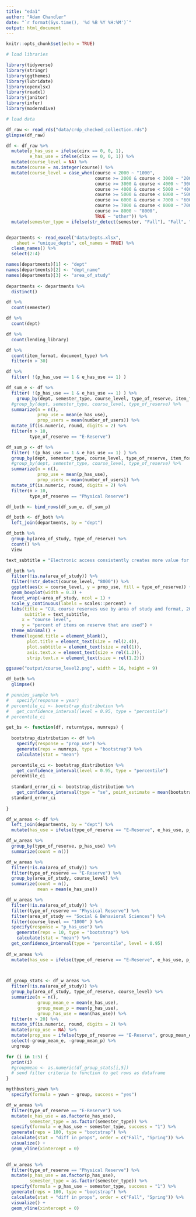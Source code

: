 ```yaml
---
title: "eda1"
author: "Adam Chandler"
date: "`r format(Sys.time(), '%d %B %Y %H:%M')`"
output: html_document
---
```


```r
knitr::opts_chunk$set(echo = TRUE)
```


```r
# load libraries

library(tidyverse)
library(stringr)
library(ggthemes)
library(lubridate)
library(openxlsx)
library(readxl)
library(janitor)
library(infer)
library(moderndive)

```

```r
# load data

df_raw <- read_rds("data/crdp_checked_collection.rds")
glimpse(df_raw)

df <- df_raw %>%
  mutate(p_has_use = ifelse(cirx == 0, 0, 1),
         e_has_use = ifelse(clix == 0, 0, 1)) %>%
  mutate(course_level = NA) %>%
  mutate(course = as.integer(course)) %>%
  mutate(course_level = case_when(course < 2000 ~ "1000",
                                  course >= 2000 & course < 3000 ~ "2000",
                                  course >= 3000 & course < 4000 ~ "3000",
                                  course >= 4000 & course < 5000 ~ "4000",
                                  course >= 5000 & course < 6000 ~ "5000",
                                  course >= 6000 & course < 7000 ~ "6000",
                                  course >= 7000 & course < 8000 ~ "7000",
                                  course >= 8000 ~ "8000",
                                  TRUE ~ "other")) %>%
  mutate(semester_type = ifelse(str_detect(semester, "Fall"), "Fall", "Spring"))


departments <- read_excel("data/Depts.xlsx", 
    sheet = "unique_depts", col_names = TRUE) %>%
  clean_names() %>%
  select(2:4)

names(departments)[1] <- "dept"
names(departments)[2] <- "dept_name"
names(departments)[3] <- "area_of_study"
  
departments <- departments %>%
  distinct()

```

```r
df %>%
  count(semester)

df %>%
  count(dept)

df %>%
  count(lending_library)

df %>%
  count(item_format, document_type) %>%
  filter(n > 30)

df %>%
  filter( !(p_has_use == 1 & e_has_use == 1) )

df_sum_e <- df %>%
  filter( !(p_has_use == 1 & e_has_use == 1) ) %>%
    group_by(dept, semester_type, course_level, type_of_reserve, item_format) %>%
  #group_by(dept, semester_type, course_level, type_of_reserve) %>%
  summarize(n = n(),
            prop_use = mean(e_has_use),
            prop_users = mean(number_of_users)) %>%
  mutate_if(is.numeric, round, digits = 2) %>%
  filter(n > 10,
         type_of_reserve == "E-Reserve")

df_sum_p <- df %>%
  filter( !(p_has_use == 1 & e_has_use == 1) ) %>%
  group_by(dept, semester_type, course_level, type_of_reserve, item_format) %>%
  #group_by(dept, semester_type, course_level, type_of_reserve) %>%
  summarize(n = n(),
            prop_use = mean(p_has_use),
            prop_users = mean(number_of_users)) %>%
  mutate_if(is.numeric, round, digits = 2) %>%
  filter(n > 10,
         type_of_reserve == "Physical Reserve")

df_both <- bind_rows(df_sum_e, df_sum_p)

df_both <- df_both %>%
  left_join(departments, by = "dept")

df_both %>%
  group_by(area_of_study, type_of_reserve) %>%
  count() %>%
  View

```


```r

text_subtitle = "Electronic access consistently creates more value for students and faculty, broadly across and narrowly within disciplines\n"

df_both %>%
  filter(!is.na(area_of_study)) %>%
  filter(!str_detect(course_level, "8000")) %>%
  ggplot(aes(x = course_level, y = prop_use, fill = type_of_reserve)) +
  geom_boxplot(width = 0.3) +
  facet_wrap(~area_of_study, ncol = 1) +
  scale_y_continuous(labels = scales::percent) +
  labs(title = "CUL course reserves use by area of study and format, 2016 - 2020",
       subtitle = text_subtitle,
      x = "course level",
      y = "percent of items on reserve that are used") +
  theme_minimal() +
  theme(legend.title = element_blank(),
        plot.title = element_text(size = rel(2.4)),
        plot.subtitle = element_text(size = rel(1)),
        axis.text.x = element_text(size = rel(1.2)),
        strip.text.x = element_text(size = rel(1.2))) 

ggsave("output/course_level2.png", width = 16, height = 9)


```

```r

df_both %>%
  glimpse()

# pennies_sample %>% 
#   specify(response = year)
# percentile_ci <- bootstrap_distribution %>% 
#   get_confidence_interval(level = 0.95, type = "percentile")
# percentile_ci

get_bs <- function(df, returntype, numreps) {
  
  bootstrap_distribution <- df %>%
    specify(response = "prop_use") %>%
    generate(reps = numreps, type = "bootstrap") %>%
    calculate(stat = "mean") 

  percentile_ci <- bootstrap_distribution %>%
    get_confidence_interval(level = 0.95, type = "percentile")
  percentile_ci
  
  standard_error_ci <- bootstrap_distribution %>% 
    get_confidence_interval(type = "se", point_estimate = mean(bootstrap_distribution$stat))
  standard_error_ci
  
}

df_w_areas <- df %>%
  left_join(departments, by = "dept") %>%
  mutate(has_use = ifelse(type_of_reserve == "E-Reserve", e_has_use, p_has_use))

df_w_areas %>% 
  group_by(type_of_reserve, p_has_use) %>% 
  summarize(count = n())

df_w_areas %>% 
  filter(!is.na(area_of_study)) %>%
  filter(type_of_reserve == "E-Reserve") %>%
  group_by(area_of_study, course_level) %>% 
  summarize(count = n(),
            mean = mean(e_has_use))

df_w_areas %>% 
  filter(!is.na(area_of_study)) %>%
  filter(type_of_reserve == "Physical Reserve") %>%
  filter(area_of_study == "Social & Behavioral Sciences") %>%
  filter(course_level == "1000" ) %>%
  specify(response = "p_has_use") %>%
    generate(reps = 10, type = "bootstrap") %>%
    calculate(stat = "mean") %>%
  get_confidence_interval(type = "percentile", level = 0.95)
  
df_w_areas %>%
  mutate(has_use = ifelse(type_of_reserve == "E-Reserve", e_has_use, p_has_use))
  


df_group_stats <- df_w_areas %>% 
  filter(!is.na(area_of_study)) %>%
  group_by(area_of_study, type_of_reserve, course_level) %>%
  summarize(n = n(),
            group_mean_e = mean(e_has_use),
            group_mean_p = mean(p_has_use),
            group_has_use = mean(has_use)) %>%
  filter(n > 20) %>%
  mutate_if(is.numeric, round, digits = 2) %>%
  mutate(prop_use = NA) %>%
  mutate(prop_use = ifelse(type_of_reserve == "E-Reserve", group_mean_e, group_mean_p)) %>%
  select(-group_mean_e, -group_mean_p) %>%
  ungroup

for (i in 1:5) {
  print(i)
  #groupmean <- as.numeric(df_group_stats[i,5])
  # send filter criteria to function to get rows as dataframe
}

```


```r

mythbusters_yawn %>%
  specify(formula = yawn ~ group, success = "yes")

df_w_areas %>%
  filter(type_of_reserve == "E-Reserve") %>%
  mutate(e_has_use = as.factor(e_has_use),
         semester_type = as.factor(semester_type)) %>%
  specify(formula = e_has_use ~ semester_type, success = "1") %>%
  generate(reps = 100, type = "bootstrap") %>% 
  calculate(stat = "diff in props", order = c("Fall", "Spring")) %>%
  visualize() +
  geom_vline(xintercept = 0)
  

df_w_areas %>%
  filter(type_of_reserve == "Physical Reserve") %>%
  mutate(p_has_use = as.factor(p_has_use),
         semester_type = as.factor(semester_type)) %>%
  specify(formula = p_has_use ~ semester_type, success = "1") %>%
  generate(reps = 100, type = "bootstrap") %>% 
  calculate(stat = "diff in props", order = c("Fall", "Spring")) %>%
  visualize() +
  geom_vline(xintercept = 0)


```


